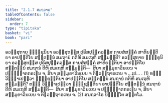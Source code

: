 ```yaml
---
title: "2.1.7 ສມຖວາຣ"
tableOfContents: false
sidebar:
  order: 7
type: "tipitaka"
basket: "vi"
book: "pari"
---
```



<DynamicBreadcrumb />

<Division number="245" book="pari">

<Paragraph number="1003" book="pari">
ອວສ຺ສຸຕາຍ ຠິກ຺ຂຸນິຍາ ອວສ຺ສຸຕສ຺ສ ປຸຣິສປຸຄ຺ຄລສ຺ສ ກາຍສໍສຄ຺ຄໍ ສາທິຍນ຺ຕິຍາ ອາປຕ຺ຕິໂຍ ສຕ຺ຕນ຺ນໍ ສມຖານໍ ກຕິຫິ ສມເຖຫິ ສມ຺ມນ຺ຕິ? ອວສ຺ສຸຕາຍ ຠິກ຺ຂຸນິຍາ ອວສ຺ສຸຕສ຺ສ ປຸຣິສປຸຄ຺ຄລສ຺ສ ກາຍສໍສຄ຺ຄໍ ສາທິຍນ຺ຕິຍາ ອາປຕ຺ຕິໂຍ ສຕ຺ຕນ຺ນໍ ສມຖານໍ ຕີຫິ ສມເຖຫິ ສມ຺ມນ຺ຕິ—  ສິຍາ ສມ຺ມຸຂາວິນເຍນ ຈ ປຏິຎ຺ຎາຕກຣເຓນ ຈ, ສິຍາ ສມ຺ມຸຂາວິນເຍນ ຈ ຕິຓວຕ຺ຖາຣເກນ ຈ …ເປ… . (1)
</Paragraph>

<Paragraph number="1004" book="pari">
ທຘິໍ ວິຎ຺ຎາເປຕ຺ວາ ຠຸຎ຺ຊນ຺ຕິຍາ ອາປຕ຺ຕິໂຍ ສຕ຺ຕນ຺ນໍ ສມຖານໍ ກຕິຫິ ສມເຖຫິ ສມ຺ມນ຺ຕິ? ທຘິໍ ວິຎ຺ຎາເປຕ຺ວາ ຠຸຎ຺ຊນ຺ຕິຍາ ອາປຕ຺ຕິໂຍ ສຕ຺ຕນ຺ນໍ ສມຖານໍ ຕີຫິ ສມເຖຫິ ສມ຺ມນ຺ຕິ—  ສິຍາ ສມ຺ມຸຂາວິນເຍນ ຈ ປຏິຎ຺ຎາຕກຣເຓນ ຈ, ສິຍາ ສມ຺ມຸຂາວິນເຍນ ຈ ຕິຓວຕ຺ຖາຣເກນ ຈ. (2)

</Paragraph>
</Division>

<Paragraph number="1005" type="center" book="pari">
ສມຖວາໂຣ ນິຏ຺ຐິໂຕ ສຕ຺ຕໂມ.
</Paragraph>